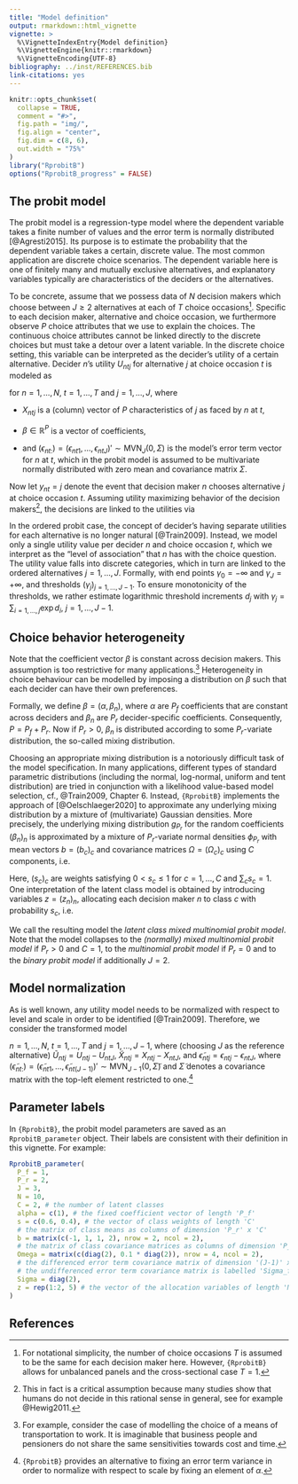 ```yaml
---
title: "Model definition"
output: rmarkdown::html_vignette
vignette: >
  %\VignetteIndexEntry{Model definition}
  %\VignetteEngine{knitr::rmarkdown}
  %\VignetteEncoding{UTF-8}
bibliography: ../inst/REFERENCES.bib
link-citations: yes
---
```


```r
knitr::opts_chunk$set(
  collapse = TRUE,
  comment = "#>",
  fig.path = "img/",
  fig.align = "center",
  fig.dim = c(8, 6),
  out.width = "75%"
)
library("RprobitB")
options("RprobitB_progress" = FALSE)
```

## The probit model

The probit model is a regression-type model where the dependent variable takes a finite number of values and the error term is normally distributed [@Agresti2015]. Its purpose is to estimate the probability that the dependent variable takes a certain, discrete value. The most common application are discrete choice scenarios. The dependent variable here is one of finitely many and mutually exclusive alternatives, and explanatory variables typically are characteristics of the deciders or the alternatives.

To be concrete, assume that we possess data of $N$ decision makers which choose between $J \geq 2$ alternatives at each of $T$ choice occasions^[For notational simplicity, the number of choice occasions $T$ is assumed to be the same for each decision maker here. However, `{RprobitB}` allows for unbalanced panels and the cross-sectional case $T = 1$.]. Specific to each decision maker, alternative and choice occasion, we furthermore observe $P$ choice attributes that we use to explain the choices. The continuous choice attributes cannot be linked directly to the discrete choices but must take a detour over a latent variable. In the discrete choice setting, this variable can be interpreted as the decider's utility of a certain alternative. Decider $n$'s utility $U_{ntj}$ for alternative $j$ at choice occasion $t$ is modeled as

\begin{equation}
  U_{ntj} = X_{ntj}'\beta + \epsilon_{ntj}
\end{equation}

for $n=1,\dots,N$, $t=1,\dots,T$ and $j=1,\dots,J$, where

- $X_{ntj}$ is a (column) vector of $P$ characteristics of $j$ as faced by $n$ at $t$,

- $\beta \in {\mathbb R}^{P}$ is a vector of coefficients,

- and $(\epsilon_{nt:}) = (\epsilon_{nt1},\dots,\epsilon_{ntJ})' \sim \text{MVN}_{J} (0,\Sigma)$ is the model's error term vector for $n$ at $t$, which in the probit model is assumed to be multivariate normally distributed with zero mean and covariance matrix $\Sigma$.

Now let $y_{nt}=j$ denote the event that decision maker $n$ chooses alternative $j$ at choice occasion $t$. Assuming utility maximizing behavior of the decision makers^[This in fact is a critical assumption because many studies show that humans do not decide in this rational sense in general, see for example @Hewig2011.], the decisions are linked to the utilities via

\begin{equation}
y_{nt} = {\arg \max}_{j = 1,\dots,J} U_{ntj}.
\end{equation}

In the ordered probit case, the concept of decider's having separate utilities for each alternative is no longer natural [@Train2009]. Instead, we model only a single utility value
\begin{align*}
  U_{nt} = X_{nt}'\beta_n + \epsilon_{nt}
\end{align*}
per decider $n$ and choice occasion $t$, which we interpret as the "level of association" that $n$ has with the choice question. The utility value falls into discrete categories, which in turn are linked to the ordered alternatives $j=1,\dots,J$. Formally,
\begin{align*}
   y_{nt} = \sum_{j = 1,\dots,J} j \cdot I(\gamma_{j-1} < U_{nt} \leq \gamma_{j}),
\end{align*}
with end points $\gamma_0 = -\infty$ and $\gamma_J = +\infty$, and thresholds $(\gamma_j)_{j=1,\dots,J-1}$. To ensure monotonicity of the thresholds, we rather estimate logarithmic threshold increments $d_j$ with $\gamma_j = \sum_{i=1,\dots,j} \exp{d_i}$, $j=1,\dots,J-1$.

## Choice behavior heterogeneity

Note that the coefficient vector $\beta$ is constant across decision makers. This assumption is too restrictive for many applications.^[For example, consider the case of modelling the choice of a means of transportation to work. It is imaginable that business people and pensioners do not share the same sensitivities towards cost and time.] Heterogeneity in choice behaviour can be modelled by imposing a distribution on $\beta$ such that each decider can have their own preferences.

Formally, we define $\beta = (\alpha, \beta_n)$, where $\alpha$ are $P_f$ coefficients that are constant across deciders and $\beta_n$ are $P_r$ decider-specific coefficients. Consequently, $P = P_f + P_r$. Now if $P_r>0$, $\beta_n$ is distributed according to some $P_r$-variate distribution, the so-called mixing distribution.

Choosing an appropriate mixing distribution is a notoriously difficult task of the model specification. In many applications, different types of standard parametric distributions (including the normal, log-normal, uniform and tent distribution) are tried in conjunction with a likelihood value-based model selection, cf., @Train2009, Chapter 6. Instead, `{RprobitB}` implements the approach of [@Oelschlaeger2020] to approximate any underlying mixing distribution by a mixture of (multivariate) Gaussian densities. More precisely, the underlying mixing distribution $g_{P_r}$ for the random coefficients $(\beta_n)_{n}$ is approximated by a mixture of $P_r$-variate normal densities $\phi_{P_r}$ with mean vectors $b=(b_c)_{c}$ and covariance matrices $\Omega=(\Omega_c)_{c}$ using $C$ components, i.e.

\begin{equation}
\beta_n\mid b,\Omega \sim \sum_{c=1}^{C} s_c \phi_{P_r} (\cdot \mid b_c,\Omega_c).
\end{equation}

Here, $(s_c)_{c}$ are weights satisfying $0 < s_c\leq 1$ for $c=1,\dots,C$ and $\sum_c s_c=1$. One interpretation of the latent class model is obtained by introducing variables $z=(z_n)_n$, allocating each decision maker $n$ to class $c$ with probability $s_c$, i.e.

\begin{equation}
\text{Prob}(z_n=c)=s_c \land \beta_n \mid z,b,\Omega \sim \phi_{P_r}(\cdot \mid b_{z_n},\Omega_{z_n}).
\end{equation}

We call the resulting model the *latent class mixed multinomial probit model*. Note that the model collapses to the *(normally) mixed multinomial probit model* if $P_r>0$ and $C=1$, to the *multinomial probit model* if $P_r=0$ and to the *binary probit model* if additionally $J=2$.

## Model normalization

As is well known, any utility model needs to be normalized with respect to level and scale in order to be identified [@Train2009]. Therefore, we consider the transformed model

\begin{equation}
\tilde{U}_{ntj} = \tilde{X}_{ntj}' \beta + \tilde{\epsilon}_{ntj},
\end{equation}

$n=1,\dots,N$, $t=1,\dots,T$ and $j=1,\dots,J-1$, where (choosing $J$ as the reference alternative) $\tilde{U}_{ntj} = U_{ntj} - U_{ntJ}$, $\tilde{X}_{ntj} = X_{ntj} - X_{ntJ}$, and $\tilde{\epsilon}_{ntj} = \epsilon_{ntj} - \epsilon_{ntJ}$, where $(\tilde{\epsilon}_{nt:}) = (\tilde{\epsilon}_{nt1},...,\tilde{\epsilon}_{nt(J-1)})'  \sim \text{MVN}_{J-1} (0,\tilde{\Sigma})$ and $\tilde{\Sigma}$ denotes a covariance matrix with the top-left element restricted to one.^[`{RprobitB}` provides an alternative to fixing an error term variance in order to normalize with respect to scale by fixing an element of $\alpha$.]

## Parameter labels

In `{RprobitB}`, the probit model parameters are saved as an `RprobitB_parameter` object. Their labels are consistent with their definition in this vignette. For example:

```r
RprobitB_parameter(
  P_f = 1,
  P_r = 2,
  J = 3,
  N = 10,
  C = 2, # the number of latent classes
  alpha = c(1), # the fixed coefficient vector of length 'P_f'
  s = c(0.6, 0.4), # the vector of class weights of length 'C'
  # the matrix of class means as columns of dimension 'P_r' x 'C'
  b = matrix(c(-1, 1, 1, 2), nrow = 2, ncol = 2),
  # the matrix of class covariance matrices as columns of dimension 'P_r^2' x 'C'
  Omega = matrix(c(diag(2), 0.1 * diag(2)), nrow = 4, ncol = 2),
  # the differenced error term covariance matrix of dimension '(J-1)' x '(J-1)'
  # the undifferenced error term covariance matrix is labelled 'Sigma_full'
  Sigma = diag(2),
  z = rep(1:2, 5) # the vector of the allocation variables of length 'N'
)
```

## References
